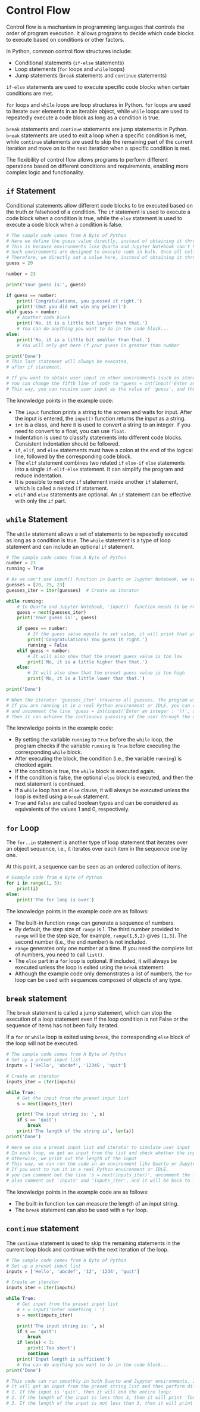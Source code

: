 # Control Flow

Control flow is a mechanism in programming languages that controls the order of program execution. It allows programs to decide which code blocks to execute based on conditions or other factors.

In Python, common control flow structures include:

- Conditional statements (`if-else` statements)
- Loop statements (`for` loops and `while` loops)
- Jump statements (`break` statements and `continue` statements)

`if-else` statements are used to execute specific code blocks when certain conditions are met.

`for` loops and `while` loops are loop structures in Python. `for` loops are used to iterate over elements in an iterable object, while `while` loops are used to repeatedly execute a code block as long as a condition is true.

`break` statements and `continue` statements are jump statements in Python. `break` statements are used to exit a loop when a specific condition is met, while `continue` statements are used to skip the remaining part of the current iteration and move on to the next iteration when a specific condition is met.

The flexibility of control flow allows programs to perform different operations based on different conditions and requirements, enabling more complex logic and functionality.

## `if` Statement

Conditional statements allow different code blocks to be executed based on the truth or falsehood of a condition. The `if` statement is used to execute a code block when a condition is true, while the `else` statement is used to execute a code block when a condition is false.

```python
# The sample code comes from A Byte of Python
# Here we define the guess value directly, instead of obtaining it through input
# This is because environments like Quarto and Jupyter Notebook can't handle intermediate input (input function)
# Such environments are designed to execute code in bulk. Once all cells start executing, they can complete all runs without human intervention
# Therefore, we directly set a value here, instead of obtaining it through input
guess = 20  

number = 23

print('Your guess is:', guess)

if guess == number:
    print('Congratulations, you guessed it right.')
    print('(But you did not win any prize!)')
elif guess < number:
    # Another code block
    print('No, it is a little bit larger than that.')
    # You can do anything you want to do in the code block...
else:
    print('No, it is a little bit smaller than that.')
    # You will only get here if your guess is greater than number

print('Done')
# This last statement will always be executed,
# after if statement.

# If you want to obtain user input in other environments (such as standard Python environment or IDLE),
# You can change the fifth line of code to "guess = int(input('Enter an integer:'))".
# This way, you can receive user input as the value of 'guess', and then perform subsequent judgement.
```

The knowledge points in the example code:

- The `input` function prints a string to the screen and waits for input. After the input is entered, the `input()` function returns the input as a string.
- `int` is a class, and here it is used to convert a string to an integer. If you need to convert to a float, you can use `float`.
- Indentation is used to classify statements into different code blocks. Consistent indentation should be followed.
- `if`, `elif`, and `else` statements must have a colon at the end of the logical line, followed by the corresponding code block.
- The `elif` statement combines two related `if` `else-if` `else` statements into a single `if-elif-else` statement. It can simplify the program and reduce indentation.
- It is possible to nest one `if` statement inside another `if` statement, which is called a nested `if` statement.
- `elif` and `else` statements are optional. An `if` statement can be effective with only the `if` part.

## `while` Statement

The `while` statement allows a set of statements to be repeatedly executed as long as a condition is true. The `while` statement is a type of loop statement and can include an optional `if` statement.

```python
# The sample code comes from A Byte of Python
number = 23
running = True

# As we can't use input() function in Quarto or Jupyter Notebook, we set up a preset guess list here
guesses = [20, 25, 23]  
guesses_iter = iter(guesses)  # Create an iterator 

while running:
    # In Quarto and Jupyter Notebook, 'input()' function needs to be rewritten as iterating guess value from preset list
    guess = next(guesses_iter)
    print('Your guess is:', guess)

    if guess == number:
        # If the guess value equals to set value, it will print that you guess right and end the while loop
        print('Congratulations! You guess it right.')
        running = False
    elif guess < number:
        # It will also show that the preset guess value is too low
        print('No, it is a little higher than that.')
    else:
        # It will also show that the preset guess value is too high
        print('No, it is a little lower than that.')

print('Done')

# When the iterator 'guesses_iter' traverse all guesses, the program will end
# If you are running it in a real Python environment or IDLE, you can comment out the line 'guess = next(guesses_iter)'
# and uncomment the line 'guess = int(input('Enter an integer : '))', and also comment out 'guesses' and 'guesses_iter'
# Then it can achieve the continuous guessing of the user through the user input and continuous while loop
```

The knowledge points in the example code:

- By setting the variable `running` to `True` before the `while` loop, the program checks if the variable `running` is `True` before executing the corresponding `while` block.
- After executing the block, the condition (i.e., the variable `running`) is checked again.
- If the condition is true, the `while` block is executed again.
- If the condition is false, the optional `else` block is executed, and then the next statement is continued.
- If a `while` loop has an `else` clause, it will always be executed unless the loop is exited using a `break` statement.
- `True` and `False` are called boolean types and can be considered as equivalents of the values 1 and 0, respectively.

## `for` Loop

The `for..in` statement is another type of loop statement that iterates over an object sequence, i.e., it iterates over each item in the sequence one by one.

At this point, a sequence can be seen as an ordered collection of items.

```python
# Example code from A Byte of Python
for i in range(1, 5):
    print(i)
else:
    print('The for loop is over')
```

The knowledge points in the example code are as follows:

- The built-in function `range` can generate a sequence of numbers.
- By default, the step size of `range` is 1. The third number provided to `range` will be the step size, for example, `range(1,5,2)` gives `[1,3]`. The second number (i.e., the end number) is not included.
- `range` generates only one number at a time. If you need the complete list of numbers, you need to call `list()`.
- The `else` part in a `for` loop is optional. If included, it will always be executed unless the loop is exited using the `break` statement.
- Although the example code only demonstrates a list of numbers, the `for` loop can be used with sequences composed of objects of any type.

## `break` statement

The `break` statement is called a jump statement, which can stop the execution of a loop statement even if the loop condition is not False or the sequence of items has not been fully iterated.

If a `for` or `while` loop is exited using `break`, the corresponding `else` block of the loop will not be executed.

```python
# The sample code comes from A Byte of Python
# Set up a preset input list
inputs = ['Hello', 'abcdef', '12345', 'quit']

# Create an iterator
inputs_iter = iter(inputs)

while True:
    # Get the input from the preset input list
    s = next(inputs_iter)

    print('The input string is: ', s)
    if s == 'quit':
        break
    print('The length of the string is', len(s))
print('Done')

# Here we use a preset input list and iterator to simulate user input
# In each loop, we get an input from the list and check whether the input is 'quit'. If yes, we break the loop.
# Otherwise, we print out the length of the input
# This way, we can run the code in an environment like Quarto or Jupyter Notebook that does not support input()
# If you want to run it in a real Python environment or IDLE,
# you can comment out the line 's = next(inputs_iter)', uncomment the line 's = input('Enter something: ')',
# also comment out 'inputs' and 'inputs_iter', and it will be back to its original state.
```

The knowledge points in the example code are as follows:

- The built-in function `len` can measure the length of an input string.
- The `break` statement can also be used with a `for` loop.

## `continue` statement

The `continue` statement is used to skip the remaining statements in the current loop block and continue with the next iteration of the loop.

```python
# The sample code comes from A Byte of Python
# Set up a preset input list
inputs = ['Hello', 'abcdef', '12', '1234', 'quit']

# Create an iterator
inputs_iter = iter(inputs)

while True:
    # Get input from the preset input list
    # s = input('Enter something : ')
    s = next(inputs_iter)

    print('The input string is: ', s)
    if s == 'quit':
        break
    if len(s) < 3:
        print('Too short')
        continue
    print('Input length is sufficient')
    # You can do anything you want to do in the code block...
print('Done')

# This code can run smoothly in both Quarto and Jupyter environments. In each loop, 
# it will get an input from the preset string list and then perform different operations based on the length of this input:
# 1. If the input is 'quit', then it will end the entire loop;
# 2. If the length of the input is less than 3, then it will print 'Too short', and skip the rest of the current loop, and directly start the next loop;
# 3. If the length of the input is not less than 3, then it will print 'Input length is sufficient'.
```

